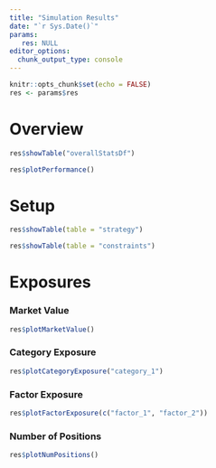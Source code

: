 ```yaml
---
title: "Simulation Results"
date: "`r Sys.Date()`"
params:
   res: NULL
editor_options: 
  chunk_output_type: console
---
```


```r
knitr::opts_chunk$set(echo = FALSE)
res <- params$res
```

# Overview

```r
res$showTable("overallStatsDf")
```

```r
res$plotPerformance()
```

# Setup

```r
res$showTable(table = "strategy")
```

```r
res$showTable(table = "constraints")
```

# Exposures

### Market Value

```r
res$plotMarketValue()
```

### Category Exposure

```r
res$plotCategoryExposure("category_1")
```

### Factor Exposure

```r
res$plotFactorExposure(c("factor_1", "factor_2"))
```

### Number of Positions

```r
res$plotNumPositions()
```
